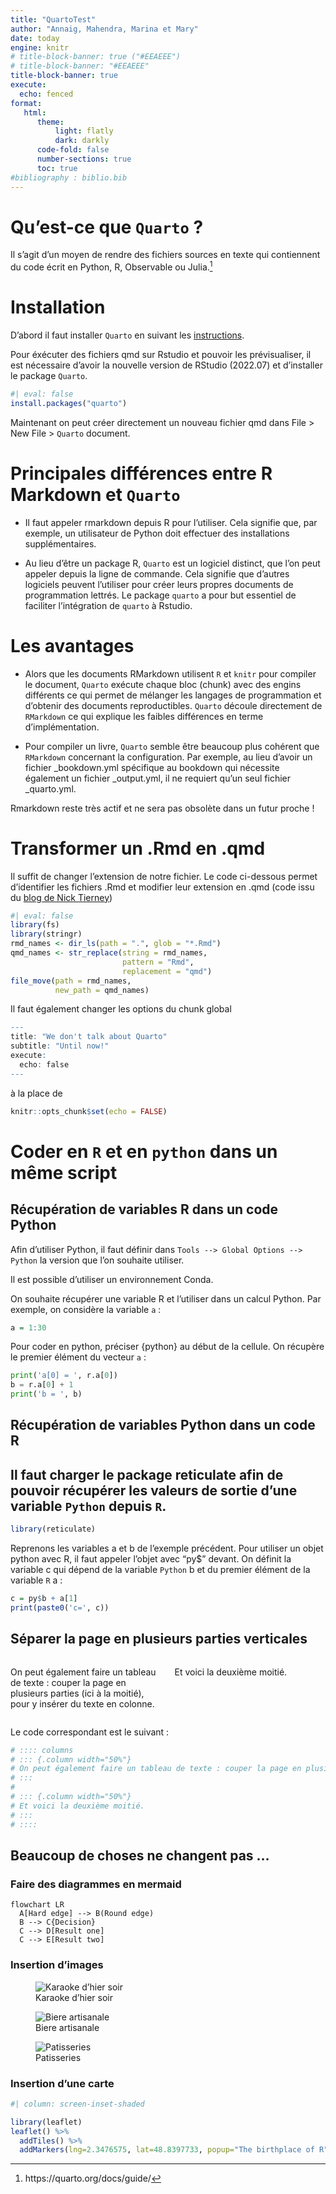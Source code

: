```yaml
---
title: "QuartoTest"
author: "Annaig, Mahendra, Marina et Mary"
date: today
engine: knitr
# title-block-banner: true ("#EEAEEE")
# title-block-banner: "#EEAEEE"
title-block-banner: true
execute:
  echo: fenced
format: 
   html: 
      theme: 
          light: flatly
          dark: darkly
      code-fold: false
      number-sections: true
      toc: true
#bibliography : biblio.bib
---
```



# Qu'est-ce que `Quarto` ? 
Il s'agit d'un moyen de rendre des fichiers sources en texte qui contiennent du code écrit en Python, R, Observable ou Julia.[^2]

[^2]:https://quarto.org/docs/guide/

# Installation

D'abord il faut installer `Quarto` en suivant les [instructions](https://quarto.org/docs/get-started/).

Pour éxécuter des fichiers qmd sur Rstudio et pouvoir les prévisualiser, il est nécessaire d'avoir la nouvelle version de RStudio (2022.07) et d'installer le package `Quarto`.
```r
#| eval: false
install.packages("quarto")
```

Maintenant on peut créer directement un nouveau fichier qmd dans File \> New File \> `Quarto` document.

# Principales différences entre R Markdown et `Quarto` 

* Il faut appeler rmarkdown depuis R pour l'utiliser. Cela signifie que, par exemple, un utilisateur de Python doit effectuer des installations supplémentaires.

* Au lieu d'être un package R, `Quarto` est un logiciel distinct, que l'on peut appeler depuis la ligne de commande. Cela signifie que d'autres logiciels peuvent l'utiliser pour créer leurs propres documents de programmation lettrés. Le package `quarto` a pour but essentiel de faciliter l'intégration de `quarto` à Rstudio. 

# Les avantages

* Alors que les documents RMarkdown utilisent `R` et `knitr` pour compiler le document, `Quarto` exécute chaque bloc (chunk) avec des engins différents ce qui permet de mélanger les langages de programmation et d'obtenir des documents reproductibles. `Quarto` découle directement de `RMarkdown` ce qui explique les faibles différences en terme d'implémentation.

* Pour compiler un livre, `Quarto` semble être beaucoup plus cohérent que `RMarkdown` concernant la configuration. Par exemple, au lieu d'avoir un fichier _bookdown.yml spécifique au bookdown qui nécessite également un fichier _output.yml, il ne requiert qu'un seul fichier _quarto.yml.

::: callout-note
Rmarkdown reste très actif et ne sera pas obsolète dans un futur proche !
:::


# Transformer un .Rmd en .qmd

Il suffit de changer l'extension de notre fichier. Le code ci-dessous permet d'identifier les fichiers .Rmd et modifier leur extension en .qmd (code issu du [blog de Nick Tierney](https://www.njtierney.com/post/2022/04/11/rmd-to-qmd/))

```r
#| eval: false
library(fs)
library(stringr)
rmd_names <- dir_ls(path = ".", glob = "*.Rmd")
qmd_names <- str_replace(string = rmd_names,
                         pattern = "Rmd",
                         replacement = "qmd")
file_move(path = rmd_names,
          new_path = qmd_names)
```

Il faut également changer les options du chunk global  
```r

---
title: "We don't talk about Quarto"
subtitle: "Until now!"
execute:
  echo: false
---
```
à la place de 
```r
knitr::opts_chunk$set(echo = FALSE)
```



# Coder en `R` et en `python` dans un même script
## Récupération de variables R dans un code Python

Afin d'utiliser Python, il faut définir dans `Tools --> Global Options --> Python` la version que l'on souhaite utiliser.

::: callout-tip
Il est possible d'utiliser un environnement Conda.
:::

On souhaite récupérer une variable R et l'utiliser dans un calcul Python. Par exemple, on considère la variable `a` :

```r
a = 1:30
```

Pour coder en python, préciser {python} au début de la cellule.
On récupère le premier élément du vecteur `a` :

```python
print('a[0] = ', r.a[0])
b = r.a[0] + 1
print('b = ', b)
```

## Récupération de variables Python dans un code R


::: {.callout-caution collapse="true"}
## Il faut charger le package **reticulate** afin de pouvoir récupérer les valeurs de sortie d'une variable `Python` depuis `R`.
:::

```r
library(reticulate)
```

Reprenons les variables a et b de l'exemple précédent.
Pour utiliser un objet python avec R, il faut appeler l'objet avec "py\$" devant.
On définit la variable c qui dépend de la variable `Python` b et du premier élément de la variable `R` a :

```r
c = py$b + a[1]
print(paste0('c=', c))
```

## Séparer la page en plusieurs parties verticales

:::: columns
::: {.column width="50%"} 
On peut également faire un tableau de texte : couper la page en plusieurs parties (ici à la moitié), pour y insérer du texte en colonne.
:::

::: {.column width="50%"} 
Et voici la deuxième moitié.
:::
::::

Le code correspondant est le suivant : 

```r
# :::: columns
# ::: {.column width="50%"} 
# On peut également faire un tableau de texte : couper la page en plusieurs parties (ici à la moitié), pour y insérer du texte en colonne.
# :::
# 
# ::: {.column width="50%"} 
# Et voici la deuxième moitié.
# :::
# ::::
```


## Beaucoup de choses ne changent pas ...


### Faire des diagrammes en mermaid
```mermaid
flowchart LR
  A[Hard edge] --> B(Round edge)
  B --> C{Decision}
  C --> D[Result one]
  C --> E[Result two]
```

### Insertion d'images

::: {layout="[[80], [1,1]]"}
![Karaoke d'hier soir](image02.jpg){#micro}

![Biere artisanale](image01.jpg){#biere}

![Patisseries](image03.jpg){#gateau}
:::

### Insertion d'une carte
```r
#| column: screen-inset-shaded

library(leaflet)
leaflet() %>%
  addTiles() %>%
  addMarkers(lng=2.3476575, lat=48.8397733, popup="The birthplace of R")
```
